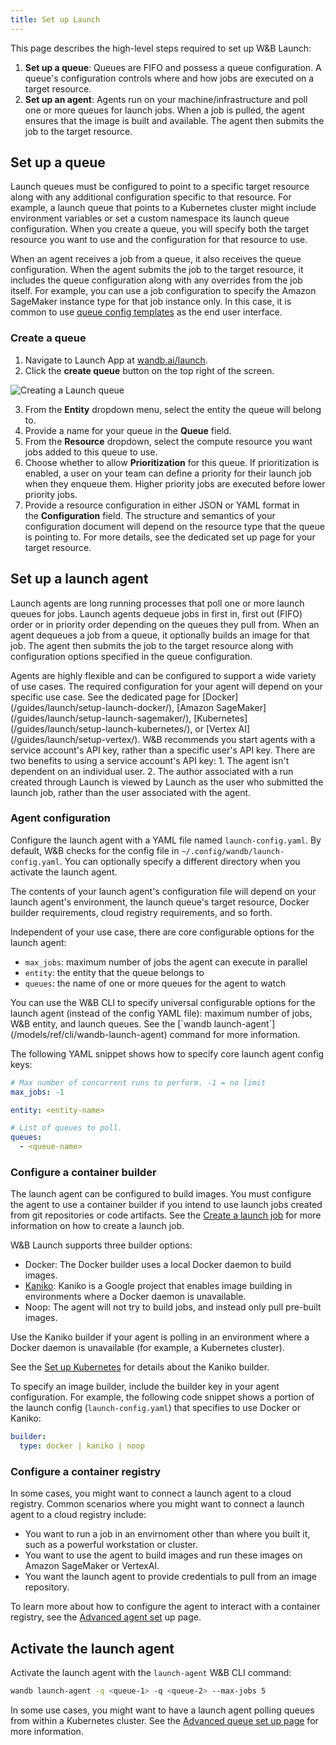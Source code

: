 ```yaml
---
title: Set up Launch
---
```

This page describes the high-level steps required to set up W&B Launch:

1. **Set up a queue**: Queues are FIFO and possess a queue configuration. A queue's configuration controls where and how jobs are executed on a target resource.
2. **Set up an agent**: Agents run on your machine/infrastructure and poll one or more queues for launch jobs. When a job is pulled, the agent ensures that the image is built and available. The agent then submits the job to the target resource.


## Set up a queue
Launch queues must be configured to point to a specific target resource along with any additional configuration specific to that resource. For example, a launch queue that points to a Kubernetes cluster might include environment variables or set a custom namespace its launch queue configuration. When you create a queue, you will specify both the target resource you want to use and the configuration for that resource to use.

When an agent receives a job from a queue, it also receives the queue configuration. When the agent submits the job to the target resource, it includes the queue configuration along with any overrides from the job itself. For example, you can use a job configuration to specify the Amazon SageMaker instance type for that job instance only. In this case, it is common to use [queue config templates](/guides/launch/setup-queue-advanced/#configure-queue-template) as the end user interface. 

### Create a queue
1. Navigate to Launch App at [wandb.ai/launch](https://wandb.ai/launch). 
2. Click the **create queue** button on the top right of the screen. 

<Frame>
    <img src="/images/launch/create-queue.gif" alt="Creating a Launch queue"  />
</Frame>

3. From the **Entity** dropdown menu, select the entity the queue will belong to. 
4. Provide a name for your queue in the **Queue** field. 
5. From the **Resource** dropdown, select the compute resource you want jobs added to this queue to use.
6. Choose whether to allow **Prioritization** for this queue. If prioritization is enabled, a user on your team can define a priority for their launch job when they enqueue them. Higher priority jobs are executed before lower priority jobs.
7. Provide a resource configuration in either JSON or YAML format in the **Configuration** field. The structure and semantics of your configuration document will depend on the resource type that the queue is pointing to. For more details, see the dedicated set up page for your target resource.

## Set up a launch agent
Launch agents are long running processes that poll one or more launch queues for jobs. Launch agents dequeue jobs in first in, first out (FIFO) order or in priority order depending on the queues they pull from. When an agent dequeues a job from a queue, it optionally builds an image for that job. The agent then submits the job to the target resource along with configuration options specified in the queue configuration.

<Note>
Agents are highly flexible and can be configured to support a wide variety of use cases. The required configuration for your agent will depend on your specific use case. See the dedicated page for [Docker](/guides/launch/setup-launch-docker/), [Amazon SageMaker](/guides/launch/setup-launch-sagemaker/), [Kubernetes](/guides/launch/setup-launch-kubernetes/), or [Vertex AI](/guides/launch/setup-vertex/).
</Note>

<Note>
W&B recommends you start agents with a service account's API key, rather than a specific user's API key. There are two benefits to using a service account's API key:
1. The agent isn't dependent on an individual user.
2. The author associated with a run created through Launch is viewed by Launch as the user who submitted the launch job, rather than the user associated with the agent.
</Note>

### Agent configuration
Configure the launch agent with a YAML file named `launch-config.yaml`. By default, W&B checks for the config file in `~/.config/wandb/launch-config.yaml`. You can optionally specify a different directory when you activate the launch agent.

The contents of your launch agent's configuration file will depend on your launch agent's environment, the launch queue's target resource, Docker builder requirements, cloud registry requirements, and so forth. 

Independent of your use case, there are core configurable options for the launch agent:
* `max_jobs`: maximum number of jobs the agent can execute in parallel 
* `entity`: the entity that the queue belongs to
* `queues`: the name of one or more queues for the agent to watch

<Note>
You can use the W&B CLI to specify universal configurable options for the launch agent (instead of the config YAML file): maximum number of jobs, W&B entity, and launch queues. See the [`wandb launch-agent`](/models/ref/cli/wandb-launch-agent) command for more information.
</Note>


The following YAML snippet shows how to specify core launch agent config keys:

```yaml title="launch-config.yaml"
# Max number of concurrent runs to perform. -1 = no limit
max_jobs: -1

entity: <entity-name>

# List of queues to poll.
queues:
  - <queue-name>
```

### Configure a container builder
The launch agent can be configured to build images. You must configure the agent to use a container builder if you intend to use launch jobs created from git repositories or code artifacts. See the [Create a launch job](/guides/launch/create-launch-job/) for more information on how to create a launch job. 

W&B Launch supports three builder options:

* Docker: The Docker builder uses a local Docker daemon to build images.
* [Kaniko](https://github.com/GoogleContainerTools/kaniko):  Kaniko is a Google project that enables image building in environments where a Docker daemon is unavailable. 
* Noop: The agent will not try to build jobs, and instead only pull pre-built images.

<Note>
Use the Kaniko builder if your agent is polling in an environment where a Docker daemon is unavailable (for example, a Kubernetes cluster).

See the [Set up Kubernetes](/guides/launch/setup-launch-kubernetes/) for details about the Kaniko builder.
</Note>

To specify an image builder, include the builder key in your agent configuration. For example, the following code snippet shows a portion of the launch config (`launch-config.yaml`) that specifies to use Docker or Kaniko:

```yaml title="launch-config.yaml"
builder:
  type: docker | kaniko | noop
```

### Configure a container registry
In some cases, you might want to connect a launch agent to a cloud registry. Common scenarios where you might want to connect a launch agent to a cloud registry include:

* You want to run a job in an envirnoment other than where you built it, such as a powerful workstation or cluster.
* You want to use the agent to build images and run these images on Amazon SageMaker or VertexAI.
* You want the launch agent to provide credentials to pull from an image repository.

To learn more about how to configure the agent to interact with a container registry, see the [Advanced agent set](/guides/launch/setup-agent-advanced/) up page.

## Activate the launch agent
Activate the launch agent with the `launch-agent` W&B CLI command:

```bash
wandb launch-agent -q <queue-1> -q <queue-2> --max-jobs 5
```

In some use cases, you might want to have a launch agent polling queues from within a Kubernetes cluster. See the [Advanced queue set up page](/guides/launch/setup-queue-advanced/) for more information.